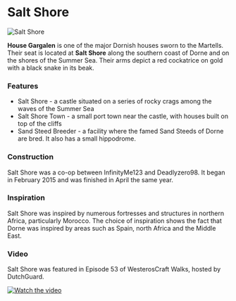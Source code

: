 

# Salt Shore

<Image
  src="https://cdn.sanity.io/images/1as7cn02/production/7d1bb5326d40caf31c21a9585923ffa8c6d7f3a5-1280x720.png?w=976&h=350&fit=crop&crop=center&auto=format"
  alt="Salt Shore"
  width={976}
  height={350}
/>

<ProjectDetails
  floatRight
  region="Dorne"
  house="House Gargalen"
  type="Castle"
  status="Completed"
  warp="/warp saltshore"
  projectLead="InfinityMe123, Deadlyzero98"
  dateStarted="January 28, 2015"
  dateCompleted="January 28, 2015"
/>

**House Gargalen** is one of the major Dornish houses sworn to the Martells. Their seat is located at **Salt Shore** along the southern coast of Dorne and on the shores of the Summer Sea. Their arms depict a red cockatrice on gold with a black snake in its beak.

### Features

- Salt Shore - a castle situated on a series of rocky crags among the waves of the Summer Sea
- Salt Shore Town - a small port town near the castle, with houses built on top of the cliffs
- Sand Steed Breeder - a facility where the famed Sand Steeds of Dorne are bred. It also has a small hippodrome.

### Construction

Salt Shore was a co-op between InfinityMe123 and Deadlyzero98. It began in February 2015 and was finished in April the same year.

### Inspiration

Salt Shore was inspired by numerous fortresses and structures in northern Africa, particularly Morocco. The choice of inspiration shows the fact that Dorne was inspired by areas such as Spain, north Africa and the Middle East.

### Video

Salt Shore was featured in Episode 53 of WesterosCraft Walks, hosted by DutchGuard.

[![Watch the video](https://img.youtube.com/vi/Mpup-uVvGAs/0.jpg)](https:https://www.youtube.com/embed/Mpup-uVvGAs)
